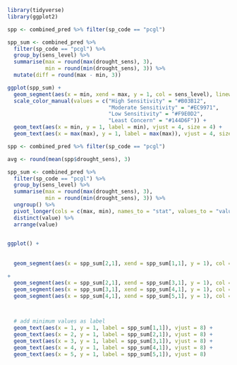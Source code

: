 

```r
library(tidyverse)
library(ggplot2)
```


```r
spp <- combined_pred %>% filter(sp_code == "pcgl")

spp_sum <- combined_pred %>% 
  filter(sp_code == "pcgl") %>% 
  group_by(sens_level) %>% 
  summarise(max = round(max(drought_sens), 3),
            min = round(min(drought_sens), 3)) %>% 
  mutate(diff = round(max - min, 3))


```

```r
ggplot(spp_sum) +
  geom_segment(aes(x = min, xend = max, y = 1, col = sens_level), linewidth = 25) +
  scale_color_manual(values = c("High Sensitivity" = "#B03B12",
                                "Moderate Sensitivity" = "#EC9971",
                                "Low Sensitivity" = "#F9E0D2",
                                "Least Concern" = "#144D6F")) +
  geom_text(aes(x = min, y = 1, label = min), vjust = 4, size = 4) +
  geom_text(aes(x = max(max), y = 1, label = max(max)), vjust = 4, size = 4)

```

```r
spp <- combined_pred %>% filter(sp_code == "pcgl")

avg <- round(mean(spp$drought_sens), 3)

spp_sum <- combined_pred %>% 
  filter(sp_code == "pcgl") %>% 
  group_by(sens_level) %>% 
  summarise(max = round(max(drought_sens), 3),
            min = round(min(drought_sens), 3)) %>% 
  ungroup() %>% 
  pivot_longer(cols = c(max, min), names_to = "stat", values_to = "value") %>% 
  distinct(value) %>% 
  arrange(value)
  

ggplot() + 
  
  
  geom_segment(aes(x = spp_sum[2,1], xend = spp_sum[1,1], y = 1), col = "#B03B12", linewidth = 25) 

+
  geom_segment(aes(x = spp_sum[2,1], xend = spp_sum[3,1], y = 1), col = "#EC9971", linewidth = 25) +
  geom_segment(aes(x = spp_sum[3,1], xend = spp_sum[4,1], y = 1), col = "#F9E0D2", linewidth = 25) +
  geom_segment(aes(x = spp_sum[4,1], xend = spp_sum[5,1], y = 1), col = "#144D6F", linewidth = 25)


  
  # add minimum values as label
  geom_text(aes(x = 1, y = 1, label = spp_sum[1,1]), vjust = 8) +
  geom_text(aes(x = 2, y = 1, label = spp_sum[2,1]), vjust = 8) +
  geom_text(aes(x = 3, y = 1, label = spp_sum[3,1]), vjust = 8) +
  geom_text(aes(x = 4, y = 1, label = spp_sum[4,1]), vjust = 8) +
  geom_text(aes(x = 5, y = 1, label = spp_sum[5,1]), vjust = 8)


```



